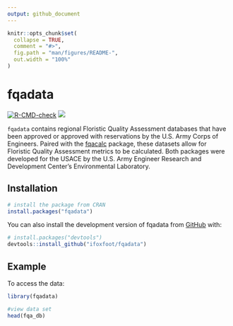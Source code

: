 ```yaml
---
output: github_document
---
```


<!-- README.md is generated from README.Rmd. Please edit that file -->

```r
knitr::opts_chunk$set(
  collapse = TRUE,
  comment = "#>",
  fig.path = "man/figures/README-",
  out.width = "100%"
)
```

# fqadata

<!-- badges: start -->
[![R-CMD-check](https://github.com/ifoxfoot/fqadata/actions/workflows/check-standard.yaml/badge.svg)](https://github.com/ifoxfoot/fqadata/actions/workflows/check-standard.yaml)
[![](https://cranlogs.r-pkg.org/badges/grand-total/fqadata)](https://cran.r-project.org/package=fqadata)
<!-- badges: end -->

`fqadata` contains regional Floristic Quality Assessment  databases that have been approved or approved with reservations by the U.S. Army Corps of Engineers. Paired with the [fqacalc](https://github.com/ifoxfoot/fqacalc) package, these datasets allow for Floristic Quality Assessment metrics to be calculated. Both packages were developed for the USACE by the U.S. Army Engineer Research and Development Center's Environmental Laboratory.

## Installation

``` r
# install the package from CRAN
install.packages("fqadata")
```

You can also install the development version of fqadata from [GitHub](https://github.com/) with:

``` r
# install.packages("devtools")
devtools::install_github("ifoxfoot/fqadata")
```

## Example

To access the data:

```r
library(fqadata)

#view data set
head(fqa_db)
```

